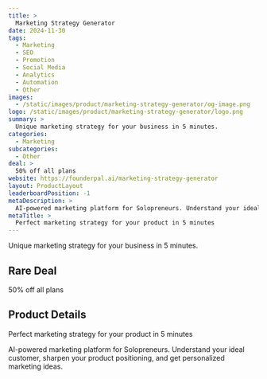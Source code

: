 ```yaml
---
title: >
  Marketing Strategy Generator
date: 2024-11-30
tags:
  - Marketing
  - SEO
  - Promotion
  - Social Media
  - Analytics
  - Automation
  - Other
images:
  - /static/images/product/marketing-strategy-generator/og-image.png
logo: /static/images/product/marketing-strategy-generator/logo.png
summary: >
  Unique marketing strategy for your business in 5 minutes.
categories:
  - Marketing
subcategories:
  - Other
deal: >
  50% off all plans
website: https://founderpal.ai/marketing-strategy-generator
layout: ProductLayout
leaderboardPosition: -1
metaDescription: >
  AI-powered marketing platform for Solopreneurs. Understand your ideal customer, sharpen your product positioning, and get personalized marketing ideas.
metaTitle: >
  Perfect marketing strategy for your product in 5 minutes
---
```

Unique marketing strategy for your business in 5 minutes.

## Rare Deal

50% off all plans

## Product Details

Perfect marketing strategy for your product in 5 minutes

AI-powered marketing platform for Solopreneurs. Understand your ideal customer, sharpen your product positioning, and get personalized marketing ideas.
